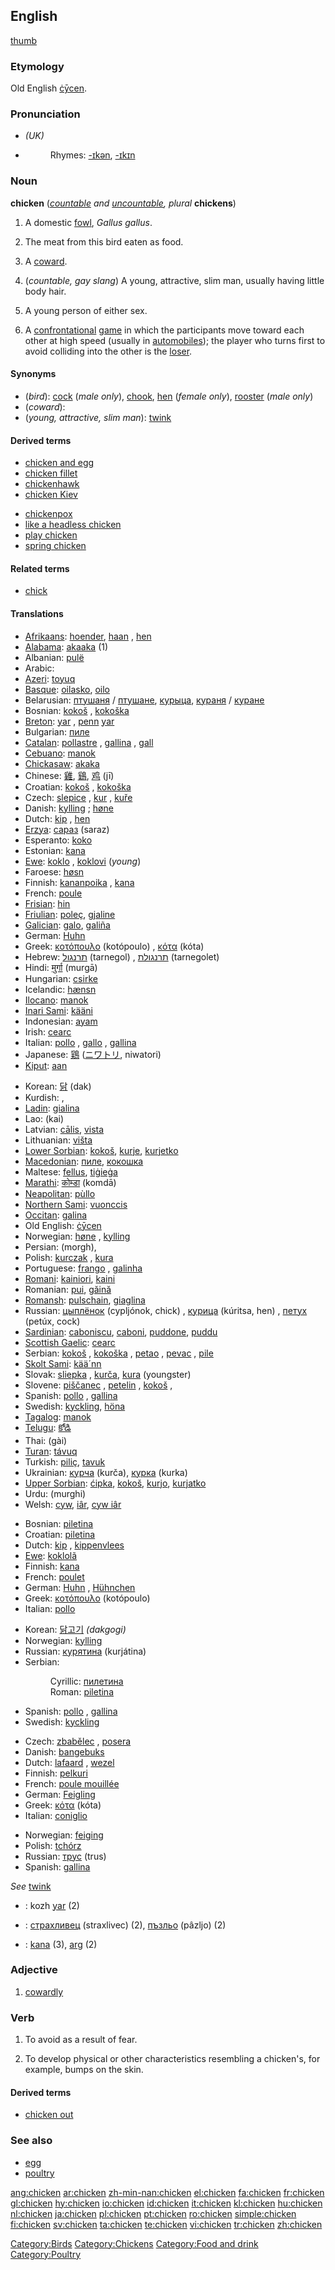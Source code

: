 ==English==
{{wikipedia}}
{{wikispecies|Gallus gallus}}
{{commonspar|Gallus gallus}}
[[image:Chicken portrait.jpg|thumb]]

===Etymology===
Old English [[cycen|ċȳcen]].

===Pronunciation===
* {{IPA|/'ʧɪkɪn/}} ''(UK)''
* {{audio|en-us-chicken.ogg|Audio (US)}}
*: Rhymes: [[Rhymes:English:-ɪkən|-ɪkən]], [[Rhymes:English:-ɪkɪn|-ɪkɪn]]

===Noun===
'''chicken''' (''[[countable]] and [[uncountable]], plural'' '''chickens''')

# {{countable}} A domestic [[fowl]], ''Gallus gallus''.
# {{uncountable}} The meat from this bird eaten as food.
# {{context|countable|slang}} A [[coward]].
# (''countable, gay slang'') A young, attractive, slim man, usually having little body hair.
# {{context|countable|slang}} A young person of either sex.
# A [[confrontational]] [[game]] in which the participants move toward each other at high speed (usually in [[automobile]]s); the player who turns first to avoid colliding into the other is the [[loser]].

====Synonyms====
* (''bird''): [[cock]] (''male only''), [[chook]], [[hen]] (''female only''), [[rooster]] (''male only'')
* (''coward''):
* (''young, attractive, slim man''): [[twink]]

====Derived terms====
{{rel-top|terms derived from chicken (noun)}}
* [[chicken and egg]]
* [[chicken fillet]]
* [[chickenhawk]]
* [[chicken Kiev]]
{{rel-mid}}
* [[chickenpox]]
* [[like a headless chicken]]
* [[play chicken]]
* [[spring chicken]]
{{rel-bottom}}

====Related terms====
* [[chick]]

====Translations====

{{trans-top|bird}}
* [[Afrikaans]]: [[hoender]], [[haan]] {{m}}, [[hen]] {{f}}
* [[Alabama]]: [[akaaka]] (1)
* Albanian: [[pulë]]
* Arabic: {{Arab|[[دجاج]]}}
* [[Azeri]]: [[toyuq]]
* [[Basque]]: [[oilasko]], [[oilo]]
* Belarusian: [[птушаня]] / [[птушане]], [[курыца]], [[кураня]] / [[куране]]
* Bosnian: [[kokoš#Bosnian|kokoš]] {{f}}, [[kokoška#Bosnian|kokoška]] {{f}}
* [[Breton]]: [[yar]] {{f}}, [[penn]] [[yar]] {{m}}
* Bulgarian: [[пиле]] {{n}}
* [[Catalan]]: [[pollastre]] {{m}}, [[gallina]] {{f}}, [[gall]] {{m}}
* [[Cebuano]]: [[manok]]
* [[Chickasaw]]: [[akaka]]
* Chinese: [[雞]], [[鷄]], [[鸡]] (jī)
* Croatian: [[kokoš#Croatian|kokoš]] {{f}}, [[kokoška#Croatian|kokoška]] {{f}}
* Czech: [[slepice]] {{f}},  [[kur]] {{m}}, [[kuře]] {{n}} {{italbrac|young}}
* Danish: [[kylling]] {{c}}; [[høne]] {{c}}
* Dutch: [[kip#Dutch|kip]] {{f}}, [[hen#Dutch|hen]] {{f}}
* [[Erzya]]: [[сараз]] (saraz)
* Esperanto: [[koko]]
* Estonian: [[kana]]
* [[Ewe]]: [[koklo]] {{n}}, [[koklovi]] {{n}} (''young'')
* Faroese: [[høsn]]
* Finnish: [[kananpoika]] {{italbrac|young}}, [[kana]] {{italbrac|female}}
* French: [[poule]] {{f}}
* [[Frisian]]: [[hin#Frisian|hin]]
* [[Friulian]]: [[poleç]], [[gjaline]]
* [[Galician]]: [[galo]], [[galiña]]
* German: [[Huhn]] {{n}}
* Greek: [[κοτόπουλο]] (kotópoulo) {{n}}, [[κότα]] (kóta) {{f}}
* Hebrew: [[תרנגול]] (tarnegol) {{m}}, [[תרנגולת]] (tarnegolet) {{f}}
* Hindi: [[मुर्गा]] (murgā)
* Hungarian: [[csirke]]
* Icelandic: [[hænsn]]
* [[Ilocano]]: [[manok]]
* [[Inari Sami]]: [[kääni]]
* Indonesian: [[ayam]]
* Irish: [[cearc]]
* Italian: [[pollo]] {{m}}, [[gallo]] {{m}}, [[gallina]] {{f}}
* Japanese: [[鶏]] ([[ニワトリ]], niwatori)
* [[Kiput]]: [[aan]]
{{trans-mid}}
* Korean: [[닭]] (dak)
* Kurdish: {{KUchar|[[مریشک]]}}, {{KUchar|[[مامر]]}}
* [[Ladin]]: [[gialina]]
* Lao: {{Laoo|[[ໄກ່]]}} (kai)
* Latvian: [[cālis]], [[vista#Latvian|vista]]
* Lithuanian: [[višta]]
* [[Lower Sorbian]]: [[kokoš]], [[kurje]], [[kurjetko]]
* [[Macedonian]]: [[пиле]], [[кокошка]]
* Maltese: [[fellus]], [[tiġieġa]]
* [[Marathi]]: [[कोम्डा]] (komdā)
* [[Neapolitan]]: [[pùllo]]
* [[Northern Sami]]: [[vuonccis]]
* [[Occitan]]: [[galina]]
* Old English: [[cycen|ċȳcen]] {{n}}
* Norwegian: [[høne]] {{f}}, [[kylling]] {{m}}
* Persian: {{fa-Arab|[[مرغ]]}} (morgh), {{fa-Arab|[[جوجه]]}}
* Polish: [[kurczak]] {{m}}, [[kura]] {{f}}
* Portuguese: [[frango]] {{m}}, [[galinha]] {{f}}
* [[Romani]]: [[kainiori]], [[kaini]] {{f}}
* Romanian: [[pui]], [[găină]] {{f}}
* [[Romansh]]: [[pulschain]], [[giaglina]]
* Russian: [[цыплёнок]] (cypljónok, chick) {{m}}, [[курица]] (kúritsa, hen) {{f}}, [[петух]] (petúx, cock) {{m}}
* [[Sardinian]]: [[caboniscu]], [[caboni]], [[puddone]], [[puddu]]
* [[Scottish Gaelic]]: [[cearc]]
* Serbian: [[kokoš#Serbian|kokoš]] {{f}}, [[kokoška#Serbian|kokoška]] {{f}}, [[petao]] {{m}}, [[pevac]] {{m}}, [[pile]] {{n}}
* [[Skolt Sami]]: [[kää´nn]]
* Slovak: [[sliepka]] {{f}}, [[kurča]], [[kura]] {{n}} (youngster)
* Slovene: [[piščanec]] {{m}}, [[petelin]] {{m}} {{italbrac|male}}, [[kokoš]] {{f}} {{italbrac|female}},
* Spanish: [[pollo]] {{m}}, [[gallina]] {{f}}
* Swedish: [[kyckling]], [[höna]]
* [[Tagalog]]: [[manok]]
* [[Telugu]]: [[కోడి]]
* Thai: {{Thai|[[ไก่]]}} (gài)
* [[Turan]]: [[távuq]]
* Turkish: [[piliç]], [[tavuk]]
* Ukrainian: [[курча]] (kurča), [[курка]] (kurka)
* [[Upper Sorbian]]: [[ćipka]], [[kokoš]], [[kurjo]], [[kurjatko]]
* Urdu: {{ur-Arab|[[مرغى]]}} (murghi)
* Welsh: [[cyw]], [[iâr]], [[cyw iâr]]
{{trans-bottom}}

{{trans-top|meat}}
* Bosnian: [[piletina#Bosnian|piletina]] {{f}}
* Croatian: [[piletina#Croatian|piletina]] {{f}}
* Dutch: [[kip]] {{f}}, [[kippenvlees]] {{n}}
* [[Ewe]]: [[koklolã]]
* Finnish: [[kana]]
* French: [[poulet]] {{m}}
* German: [[Huhn]] {{n}}, [[Hühnchen]] {{n}}
* Greek: [[κοτόπουλο]] (kotópoulo) {{n}}
* Italian: [[pollo]] {{m}}
{{trans-mid}}
* Korean: [[닭고기]] ''(dakgogi)''
* Norwegian: [[kylling]] {{m}}
* Russian: [[курятина]] (kurjátina) {{f}}
* Serbian:
*: Cyrillic: [[пилетина#Serbian|пилетина]] {{f}}
*: Roman: [[piletina#Serbian|piletina]] {{f}}
* Spanish: [[pollo]] {{m}}, [[gallina]] {{f}}
* Swedish: [[kyckling]] {{c}}
{{trans-bottom}}

{{trans-top|coward}}
* Czech: [[zbabělec]] {{m}}, [[posera]] {{m}}
* Danish: [[bangebuks]] {{c}}
* Dutch: [[lafaard#Dutch|lafaard]] {{m}}, [[wezel]] {{m}}
* Finnish: [[pelkuri]]
* French: [[poule mouillée]] {{f}}
* German: [[Feigling]] {{m}}
* Greek: [[κότα]] (kóta) {{f}}
* Italian: [[coniglio]]  {{m}}
{{trans-mid}}
* Norwegian: [[feiging]] {{m}}
* Polish: [[tchórz]] {{m}}
* Russian: [[трус]] (trus) {{m}}
* Spanish: [[gallina]] {{f}}
{{trans-bottom}}

{{trans-top|young, attractive, slim man}}
''See'' [[twink]]
{{trans-bottom}}

{{checktrans-top}}
* {{ttbc|Breton}}: kozh [[yar]] (2)
* {{ttbc|Bulgarian}}: [[страхливец]] (straxlivec) {{m}} (2), [[пъзльо]] (pâzljo) {{m}} (2)
{{trans-mid}}
* {{ttbc|Estonian}}: [[kana]] (3), [[arg]] (2)
{{trans-bottom}}

===Adjective===
{{en-adj}}

# [[cowardly]]

===Verb===
{{en-verb}}

# {{intransitive}} To avoid as a result of fear.
# {{intransitive}} To develop physical or other characteristics resembling a chicken's, for example, bumps on the skin.

====Derived terms====
* [[chicken out]]

===See also===
* [[egg]]
* [[poultry]]

[[Category:Birds]]
[[Category:Chickens]]
[[Category:Food and drink]]
[[Category:Poultry]]

[[ang:chicken]]
[[ar:chicken]]
[[zh-min-nan:chicken]]
[[el:chicken]]
[[fa:chicken]]
[[fr:chicken]]
[[gl:chicken]]
[[hy:chicken]]
[[io:chicken]]
[[id:chicken]]
[[it:chicken]]
[[kl:chicken]]
[[hu:chicken]]
[[nl:chicken]]
[[ja:chicken]]
[[pl:chicken]]
[[pt:chicken]]
[[ro:chicken]]
[[simple:chicken]]
[[fi:chicken]]
[[sv:chicken]]
[[ta:chicken]]
[[te:chicken]]
[[vi:chicken]]
[[tr:chicken]]
[[zh:chicken]]